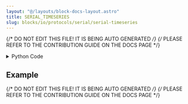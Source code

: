 ```yaml
---
layout: "@/layouts/block-docs-layout.astro"
title: SERIAL_TIMESERIES
slug: blocks/io/protocols/serial/serial-timeseries
---
```


{/* DO NOT EDIT THIS FILE! IT IS BEING AUTO GENERATED */}
{/* PLEASE REFER TO THE CONTRIBUTION GUIDE ON THE DOCS PAGE */}


<PythonDocsDisplay docstring={docstring} />
<details>
<summary>Python Code</summary>

```python
from flojoy import flojoy, OrderedPair
from time import sleep
from typing import Optional
import serial
import numpy as np
from datetime import datetime


@flojoy(deps={"pyserial": "3.5"})
def SERIAL_TIMESERIES(
    default: Optional[OrderedPair] = None,
    comport: str = "/dev/ttyUSB0",
    baudrate: int = 9600,
    num_readings: int = 100,
    record_period: int = 1,
) -> OrderedPair:
    """The SERIAL_TIMESERIES node extracts simple time-dependent 1D data from an Arduino or a similar serial device.

    Parameters
    ----------
    num_readings : int
        Number of points to record.
    record_period : float
        Length between two recordings in seconds.
    baudrate : int
        Baud rate for the serial device.
    comport : string
        COM port of the serial device.

    num_readings * record_period :
        Is roughly the run length in seconds.
    """

    ser = serial.Serial(comport, timeout=1, baudrate=baudrate)
    readings = []
    times = []
    # The first reading is commonly empty.
    s = ser.readline().decode()

    for i in range(num_readings):
        ts = datetime.now()
        s = ser.readline().decode()
        # Some readings may be empty.
        if s != "":
            reading = s[:-2].split(",")
            if len(reading) == 1:
                reading = reading[0]
            readings.append(reading)

            ts = datetime.now()
            seconds = float(
                ts.hour * 3600 + ts.minute * 60 + ts.second + ts.microsecond / 10**6
            )

            times.append(seconds)

            if len(times) > 0:
                time1 = seconds - times[i]
            else:
                # Estimate execution time.
                time1 = 0.1

            if time1 < record_period:
                sleep(record_period - time1)

    times = np.array(times)
    try:
        times -= times[0]
    except IndexError:
        raise IndexError("No data detected from the Arduino")

    readings = np.array(readings)
    readings = readings.astype("float64")

    return OrderedPair(x=times, y=readings)

```

[Find this Flojoy Block on GitHub](https://github.com/flojoy-ai/blocks/blob/main/blocks/IO/PROTOCOLS/SERIAL/SERIAL_TIMESERIES/SERIAL_TIMESERIES.py)

</details>

## Example


<GetHelpWidget />


<AppDisplay app={app} blockName="SERIAL_TIMESERIES" client:visible />


<Example />

{/* DO NOT EDIT THIS FILE! IT IS BEING AUTO GENERATED */}
{/* PLEASE REFER TO THE CONTRIBUTION GUIDE ON THE DOCS PAGE */}

